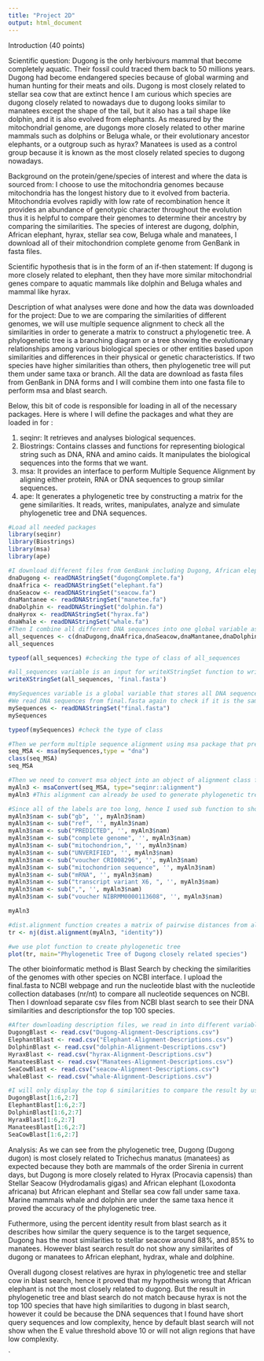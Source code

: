 ```yaml
---
title: "Project 2D"
output: html_document
---
```


Introduction (40 points)

Scientific question:
Dugong is the only herbivours mammal that become completely aquatic. Their fossil could traced them back to 50 millions years. Dugong had become endangered species because of global warming and human hunting for their meats and oils. Dugong is most closely related to stellar sea cow that are extinct hence I am curious which species are dugong closely related to nowadays due to dugong looks similar to manatees except the shape of the tail, but it also has a tail shape like dolphin, and it is also evolved from elephants. As measured by the mitochondrial genome, are dugongs more closely related to other marine mammals such as dolphins or Beluga whale, or their evolutionary ancestor elephants, or a outgroup such as hyrax? Manatees is used as a control group because it is known as the most closely related species to dugong nowadays. 

Background on the protein/gene/species of interest and where the data is sourced from:
I choose to use the mitochondria genomes because mitochondria has the longest history due to it evolved from bacteria. Mitochondria evolves rapidly with low rate of recombination hence it provides an abundance of genotypic character throughout the evolution thus it is helpful to compare their genomes to determine their ancestry by comparing the similarities. The species of interest are dugong, dolphin, African elephant, hyrax, stellar sea cow, Beluga whale and manatees, I download all of their mitochondrion complete genome from GenBank in fasta files. 

Scientific hypothesis that is in the form of an if-then statement:
If dugong is more closely related to elephant, then they have more similar mitochondrial genes compare to aquatic mammals like dolphin and Beluga whales and mammal like hyrax. 

Description of what analyses were done and how the data was downloaded for the project:
Due to we are comparing the similarities of different genomes, we will use multiple sequence alignment to check all the similarities in order to generate a matrix to construct a phylogenetic tree. A phylogenetic tree is a branching diagram or a tree showing the evolutionary relationships among various biological species or other entities based upon similarities and differences in their physical or genetic characteristics. If two species have higher similarities than others, then phylogenetic tree will put them under same taxa or branch. All the data are download as fasta files from GenBank in DNA forms and I will combine them into one fasta file to perform msa and blast search.

Below, this bit of code is responsible for loading in all of the necessary packages. Here is where I will define the packages and what they are loaded in for :

1) seqinr: It retrieves and analyses biological sequences.
2) Biostrings: Contains classes and functions for representing biological string such as DNA, RNA and amino caids. It manipulates the biological sequences into the forms that we want. 
3) msa: It provides an interface to perform Multiple Sequence Alignment by aligning either protein, RNA or DNA sequences to group similar sequences. 
4) ape: It generates a phylogenetic tree by constructing a matrix for the gene similarities. It reads, writes, manipulates, analyze and simulate phylogenetic tree and DNA sequences. 

```r
#Load all needed packages
library(seqinr)
library(Biostrings)
library(msa)
library(ape)
```

```r
#I download different files from GenBank including Dugong, African elephant, stellar sea cow that had extinct, manatees, dolphin, whale and hyrax. Then I used readDNAStringSet from Biostring package to read the DNA sequences from separate fasta files into different variables. The variable names are indicated as the type of biological species and they are all global variables that can be accessed throughout the script. 
dnaDugong <- readDNAStringSet("dugongComplete.fa")
dnaAfrica <- readDNAStringSet("elephant.fa")
dnaSeacow <- readDNAStringSet("seacow.fa") 
dnaMantanee <- readDNAStringSet("manetee.fa")
dnaDolphin <- readDNAStringSet("dolphin.fa")
dnaHyrox <- readDNAStringSet("hyrax.fa")
dnaWhale <- readDNAStringSet("whale.fa")
#Then I combine all different DNA sequences into one global variable as a list for later access. 
all_sequences <- c(dnaDugong,dnaAfrica,dnaSeacow,dnaMantanee,dnaDolphin,dnaHyrox,dnaWhale)
all_sequences
```

```r
typeof(all_sequences) #checking the type of class of all_sequences 
```
 
```r
#all_sequences variable is an input for writeXStringSet function to write all DNA genomes into one fasta file as output. Multiple sequence alignment and blast search only require one fasta file that contains all needed DNA genomes for alignment.  
writeXStringSet(all_sequences, 'final.fasta')

```


```r
#mySequences variable is a global variable that stores all DNA sequences for multiple sequence alignment used. 
#We read DNA sequences from final.fasta again to check if it is the same as all_sequences to see if the format is correct. 
mySequences <- readDNAStringSet("final.fasta")
mySequences
```
```r
typeof(mySequences) #check the type of class
```


```r
#Then we perform multiple sequence alignment using msa package that previously had been installed. mySequences is the input and type need to specify whether is AA (protein), DNA or RNA. The output for msa is the alignment of 7 different species. seq_MSA is a global variable that store the alignment that can be used later thus we do not need to repeatedly keep running msa. 
seq_MSA <- msa(mySequences,type = "dna")
class(seq_MSA)
seq_MSA
```


```r
#Then we need to convert msa object into an object of alignment class for phylogenetic tree used. Type is specified for the kind of class that we want to convert.The output is a class of alignment with aligned sequences. 
myAln3 <- msaConvert(seq_MSA, type="seqinr::alignment")
myAln3 #This alignment can already be used to generate phylogenetic tree using plot function but I want to make it easier to visualize. 
```


```r
#Since all of the labels are too long, hence I used sub function to shorten the labels with empty space to make it easier to visualize. The final figure only contains the accession number and the species names. 
myAln3$nam <- sub("gb", '', myAln3$nam)
myAln3$nam <- sub("ref", '', myAln3$nam)
myAln3$nam <- sub("PREDICTED", '', myAln3$nam)
myAln3$nam <- sub("complete genome", '', myAln3$nam)
myAln3$nam <- sub("mitochondrion,", '', myAln3$nam)
myAln3$nam <- sub("UNVERIFIED", '', myAln3$nam)
myAln3$nam <- sub("voucher CRI008296", '', myAln3$nam)
myAln3$nam <- sub("mitochondrion sequence", '', myAln3$nam)
myAln3$nam <- sub("mRNA", '', myAln3$nam)
myAln3$nam <- sub("transcript variant X6, ", '', myAln3$nam)
myAln3$nam <- sub(",", '', myAln3$nam)
myAln3$nam <- sub("voucher NIBRMM0000113608", '', myAln3$nam)

myAln3

#dist.alignment function creates a matrix of pairwise distances from aligned sequences by specifying the distance between each pair of taxa. nj is separate function for neighbor-joing tree estimation that takes an input from dist.alignment to create an output list for a phylogenetic tree by linking all the nodes. 
tr <- nj(dist.alignment(myAln3, "identity"))

#we use plot function to create phylogenetic tree 
plot(tr, main="Phylogenetic Tree of Dugong closely related species")
```


The other bioinformatic method is Blast Search by checking the similarities of the genomes with other species on NCBI interface. I upload the final.fasta to NCBI webpage and run the nucleotide blast with the nucleotide collection databases (nr/nt) to compare all nucleotide sequences on NCBI. Then I download separate csv files from NCBI blast search to see their DNA similarities and descriptionsfor the top 100 species.
```r
#After downloading description files, we read in into different variables. All of my variables are global which could be accessed anywhere in this script because all of my codes use function directly from the packages thus I did not need to use any local variables for any temporary variable within a written function. 
DugongBlast <- read.csv("Dugong-Alignment-Descriptions.csv")
ElephantBlast <- read.csv("Elephant-Alignment-Descriptions.csv")
DolphinBlast <- read.csv("dolphin-Alignment-Descriptions.csv")
HyraxBlast <- read.csv("hyrax-Alignment-Descriptions.csv")
ManateesBlast <- read.csv("Manatees-Alignment-Descriptions.csv")
SeaCowBlast <- read.csv("seacow-Alignment-Descriptions.csv")
whaleBlast <- read.csv("whale-Alignment-Descriptions.csv")
```


```r
#I will only display the top 6 similarities to compare the result by using percent identity to make the visualization easier. 
DugongBlast[1:6,2:7]
ElephantBlast[1:6,2:7]
DolphinBlast[1:6,2:7]
HyraxBlast[1:6,2:7]
ManateesBlast[1:6,2:7]
SeaCowBlast[1:6,2:7]
```

Analysis: 
As we can see from the phylogenetic tree, Dugong (Dugong dugon) is most closely related to Trichechus manatus (manatees) as expected because they both are mammals of the order Sirenia in current days, but Dugong is more closely related to Hyrax (Procavia capensis) than Stellar Seacow (Hydrodamalis gigas) and African elephant (Loxodonta africana) but African elephant and Stellar sea cow fall under same taxa. Marine mammals whale and dolphin are under the same taxa hence it proved the accuracy of the phylogenetic tree.  

Futhermore, using the percent identity result from blast search as it describes how similar the query sequence is to the target sequence, Dugong has the most similarities to stellar seacow around 88%, and 85% to manatees. However blast search result do not show any similarites of dugong or manatees to African elephant, hydrax, whale and dolphine. 

Overall dugong closest relatives are hyrax in phylogenetic tree and stellar cow in blast search, hence it proved that my hypothesis wrong that African elephant is not the most closely related to dugong. But the result in phylogenetic tree and blast search do not match because hyrax is not the top 100 species that have high similarities to dugong in blast search, however it could be because the DNA sequences that I found have short query sequences and low complexity, hence by default blast search will not show when the E value threshold above 10 or will not align regions that have low complexity. 

`



